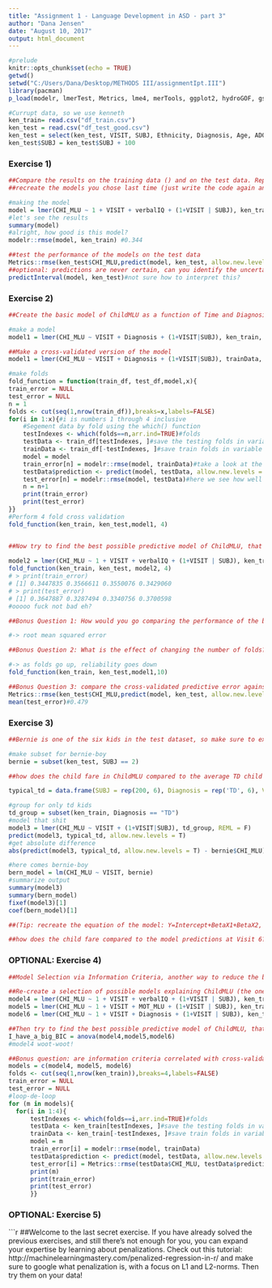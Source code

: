 ```yaml
---
title: "Assignment 1 - Language Development in ASD - part 3"
author: "Dana Jensen"
date: "August 10, 2017"
output: html_document
---
```

```r
#prelude
knitr::opts_chunk$set(echo = TRUE)
getwd()
setwd("C:/Users/Dana/Desktop/METHODS III/assignmentIpt.III")
library(pacman)
p_load(modelr, lmerTest, Metrics, lme4, merTools, ggplot2, hydroGOF, gstat, dplyr, stringr, plyr, caret)

#Currupt data, so we use kenneth
ken_train= read.csv("df_train.csv")
ken_test = read.csv("df_test_good.csv")
ken_test = select(ken_test, VISIT, SUBJ, Ethnicity, Diagnosis, Age, ADOS, types_CHI, tokens_CHI, CHI_MLU, verbalIQ, nonVerbalIQ, types_MOT, MOT_MLU, tokens_MOT)
ken_test$SUBJ = ken_test$SUBJ + 100
```

### Exercise 1)
```r
##Compare the results on the training data () and on the test data. Report both of them. Discuss why they are different.
##recreate the models you chose last time (just write the code again and apply it to Assignment2TrainData1.csv)

#making the model
model = lmer(CHI_MLU ~ 1 + VISIT + verbalIQ + (1+VISIT | SUBJ), ken_train, REML = F)
#let's see the results
summary(model)
#alright, how good is this model?
modelr::rmse(model, ken_train) #0.344

##test the performance of the models on the test data 
Metrics::rmse(ken_test$CHI_MLU,predict(model, ken_test, allow.new.levels = TRUE))
##optional: predictions are never certain, can you identify the uncertainty of the predictions? (e.g. google predictinterval())
predictInterval(model, ken_test)#not sure how to interpret this?

```

### Exercise 2)
```r
##Create the basic model of ChildMLU as a function of Time and Diagnosis (don't forget the random effects!).

#make a model
model1 = lmer(CHI_MLU ~ VISIT + Diagnosis + (1+VISIT|SUBJ), ken_train, REML = F)

##Make a cross-validated version of the model
model1 = lmer(CHI_MLU ~ VISIT + Diagnosis + (1+VISIT|SUBJ), trainData, REML = F)

#make folds
fold_function = function(train_df, test_df,model,x){
train_error = NULL
test_error = NULL
n = 1
folds <- cut(seq(1,nrow(train_df)),breaks=x,labels=FALSE)
for(i in 1:x){#i is numbers 1 through 4 inclusive
    #Segement data by fold using the which() function 
    testIndexes <- which(folds==n,arr.ind=TRUE)#folds
    testData <- train_df[testIndexes, ]#save the testing folds in variable
    trainData <- train_df[-testIndexes, ]#save train folds in variable
    model = model
    train_error[n] = modelr::rmse(model, trainData)#take a look at the training error (not bad, not bad)
    testData$prediction <- predict(model, testData, allow.new.levels = TRUE)#and now, predict!
    test_error[n] = modelr::rmse(model, testData)#here we see how well the prediction model did on child mlu (not that great, *sad trumpet*)
    n = n+1
    print(train_error)
    print(test_error)
}}
#Perform 4 fold cross validation
fold_function(ken_train, ken_test,model1, 4)


##Now try to find the best possible predictive model of ChildMLU, that is, the one that produces the best cross-validated results.
 
model2 = lmer(CHI_MLU ~ 1 + VISIT + verbalIQ + (1+VISIT | SUBJ), ken_train, REML = F)
fold_function(ken_train, ken_test, model2, 4)
# > print(train_error)
# [1] 0.3447835 0.3566611 0.3550076 0.3429060
# > print(test_error)
# [1] 0.3647887 0.3287494 0.3340756 0.3700598
#ooooo fuck not bad eh?

##Bonus Question 1: How would you go comparing the performance of the basic model and the cross-validated model on the testing set?

#-> root mean squared error

##Bonus Question 2: What is the effect of changing the number of folds? Can you plot RMSE as a function of number of folds?

#-> as folds go up, reliability goes down
fold_function(ken_train, ken_test,model1,10)

##Bonus Question 3: compare the cross-validated predictive error against the actual predictive error on the test data
Metrics::rmse(ken_test$CHI_MLU,predict(model, ken_test, allow.new.levels = TRUE))#0.67
mean(test_error)#0.479
```
### Exercise 3)

```r
##Bernie is one of the six kids in the test dataset, so make sure to extract that child alone for the following analysis.

#make subset for bernie-boy
bernie = subset(ken_test, SUBJ == 2)

##how does the child fare in ChildMLU compared to the average TD child at each visit? Define the distance in terms of absolute difference between this Child and the average TD.

typical_td = data.frame(SUBJ = rep(200, 6), Diagnosis = rep('TD', 6), VISIT = seq(1, 6), verbalIQ = rep(mean(ken_train$verbalIQ[ken_train$Diagnosis == 'TD']), 6)) #making a typical TD child

#group for only td kids
td_group = subset(ken_train, Diagnosis == "TD")
#model that shit
model3 = lmer(CHI_MLU ~ VISIT + (1+VISIT|SUBJ), td_group, REML = F)
predict(model3, typical_td, allow.new.levels = T)
#get absolute difference
abs(predict(model3, typical_td, allow.new.levels = T) - bernie$CHI_MLU)

#here comes bernie-boy
bern_model = lm(CHI_MLU ~ VISIT, bernie)
#summarize output
summary(model3)
summary(bern_model)
fixef(model3)[1]
coef(bern_model)[1]

##(Tip: recreate the equation of the model: Y=Intercept+BetaX1+BetaX2, etc; input the average of the TD group  for each parameter in the model as X1, X2, etc.).

##how does the child fare compared to the model predictions at Visit 6? Is the child below or above expectations? (tip: use the predict() function on Bernie's data only and compare the prediction with the actual performance of the child)

```

### OPTIONAL: Exercise 4) 
```r
##Model Selection via Information Criteria, another way to reduce the bad surprises when testing a model on new data is to pay close attention to the relative information criteria between the models you are comparing. Let's learn how to do that!

##Re-create a selection of possible models explaining ChildMLU (the ones you tested for exercise 2, but now trained on the full dataset and not cross-validated).
model4 = lmer(CHI_MLU ~ 1 + VISIT + verbalIQ + (1+VISIT | SUBJ), ken_train, REML = F)
model5 = lmer(CHI_MLU ~ 1 + VISIT + MOT_MLU + (1+VISIT | SUBJ), ken_train, REML = F)
model6 = lmer(CHI_MLU ~ 1 + VISIT + Diagnosis + (1+VISIT | SUBJ), ken_train, REML = F)

##Then try to find the best possible predictive model of ChildMLU, that is, the one that produces the lowest information criterion.
I_have_a_big_BIC = anova(model4,model5,model6)
#model4 woot-woot!

##Bonus question: are information criteria correlated with cross-validated RMSE? That is, if you take AIC for Model 1, Model 2 and Model 3, do they co-vary with their cross-validated RMSE?
models = c(model4, model5, model6)
folds <- cut(seq(1,nrow(ken_train)),breaks=4,labels=FALSE)
train_error = NULL
test_error = NULL
#loop-de-loop
for (m in models){
  for(i in 1:4){
      testIndexes <- which(folds==i,arr.ind=TRUE)#folds
      testData <- ken_train[testIndexes, ]#save the testing folds in variable
      trainData <- ken_train[-testIndexes, ]#save train folds in variable 
      model = m
      train_error[i] = modelr::rmse(model, trainData)
      testData$prediction <- predict(model, testData, allow.new.levels = TRUE)
      test_error[i] = Metrics::rmse(testData$CHI_MLU, testData$prediction)
      print(m)
      print(train_error)
      print(test_error)
      }}
```

### OPTIONAL: Exercise 5)
```r
##Welcome to the last secret exercise. If you have already solved the previous exercises, and still there's not enough for you, you can expand your expertise by learning about penalizations. Check out this tutorial: http://machinelearningmastery.com/penalized-regression-in-r/ and make sure to google what penalization is, with a focus on L1 and L2-norms. Then try them on your data!


